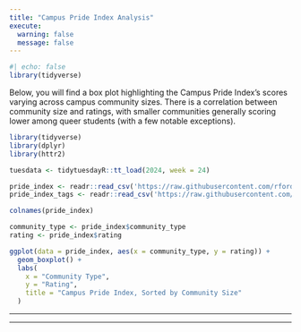 ```yaml
---
title: "Campus Pride Index Analysis"
execute: 
  warning: false
  message: false
---
```



```r
#| echo: false
library(tidyverse)
```

Below, you will find a box plot highlighting the Campus Pride Index's scores varying across campus community sizes. There is a correlation between community size and ratings, with smaller communities generally scoring lower among queer students (with a few notable exceptions).

```r


library(tidyverse)
library(dplyr)
library(httr2)

tuesdata <- tidytuesdayR::tt_load(2024, week = 24)

pride_index <- readr::read_csv('https://raw.githubusercontent.com/rfordatascience/tidytuesday/master/data/2024/2024-06-11/pride_index.csv')
pride_index_tags <- readr::read_csv('https://raw.githubusercontent.com/rfordatascience/tidytuesday/master/data/2024/2024-06-11/pride_index_tags.csv')

colnames(pride_index)

community_type <- pride_index$community_type
rating <- pride_index$rating

ggplot(data = pride_index, aes(x = community_type, y = rating)) +
  geom_boxplot() +   
  labs(
    x = "Community Type",
    y = "Rating",
    title = "Campus Pride Index, Sorted by Community Size"
  )


```

---

---
